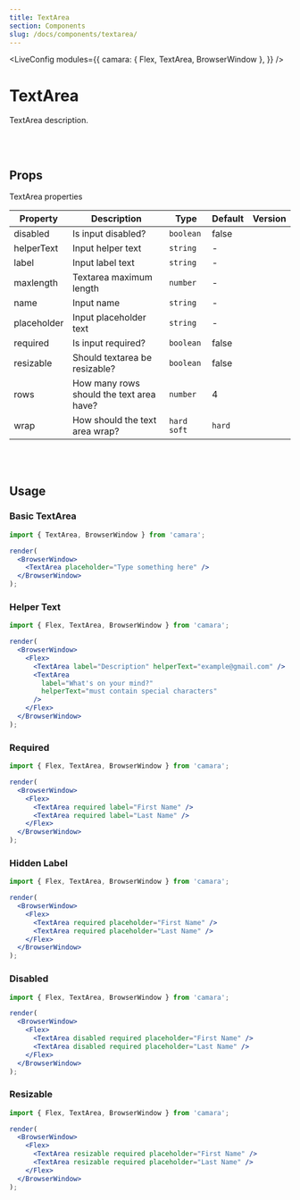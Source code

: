 ```yaml
---
title: TextArea
section: Components
slug: /docs/components/textarea/
---
```



<!-- Define `camara` module as `{ TextArea }` -->

<LiveConfig
  modules={{
    camara: { Flex, TextArea, BrowserWindow },
  }}
/>

# TextArea

TextArea description.

<br></br>

## Props

TextArea properties

| Property    | Description                              | Type          | Default | Version |
| ----------- | ---------------------------------------- | ------------- | ------- | ------- |
| disabled    | Is input disabled?                       | `boolean`     | false   |         |
| helperText  | Input helper text                        | `string`      | -       |         |
| label       | Input label text                         | `string`      | -       |         |
| maxlength   | Textarea maximum length                  | `number`      | -       |         |
| name        | Input name                               | `string`      | -       |         |
| placeholder | Input placeholder text                   | `string`      | -       |         |
| required    | Is input required?                       | `boolean`     | false   |         |
| resizable   | Should textarea be resizable?            | `boolean`     | false   |         |
| rows        | How many rows should the text area have? | `number`      | 4       |         |
| wrap        | How should the text area wrap?           | `hard` `soft` | `hard`  |         |

<br></br>

## Usage

### Basic TextArea

```jsx live noInline
import { TextArea, BrowserWindow } from 'camara';

render(
  <BrowserWindow>
    <TextArea placeholder="Type something here" />
  </BrowserWindow>
);
```

### Helper Text

```jsx live noInline
import { Flex, TextArea, BrowserWindow } from 'camara';

render(
  <BrowserWindow>
    <Flex>
      <TextArea label="Description" helperText="example@gmail.com" />
      <TextArea
        label="What's on your mind?"
        helperText="must contain special characters"
      />
    </Flex>
  </BrowserWindow>
);
```

### Required

```jsx live noInline
import { Flex, TextArea, BrowserWindow } from 'camara';

render(
  <BrowserWindow>
    <Flex>
      <TextArea required label="First Name" />
      <TextArea required label="Last Name" />
    </Flex>
  </BrowserWindow>
);
```

### Hidden Label

```jsx live noInline
import { Flex, TextArea, BrowserWindow } from 'camara';

render(
  <BrowserWindow>
    <Flex>
      <TextArea required placeholder="First Name" />
      <TextArea required placeholder="Last Name" />
    </Flex>
  </BrowserWindow>
);
```

### Disabled

```jsx live noInline
import { Flex, TextArea, BrowserWindow } from 'camara';

render(
  <BrowserWindow>
    <Flex>
      <TextArea disabled required placeholder="First Name" />
      <TextArea disabled required placeholder="Last Name" />
    </Flex>
  </BrowserWindow>
);
```

### Resizable

```jsx live noInline
import { Flex, TextArea, BrowserWindow } from 'camara';

render(
  <BrowserWindow>
    <Flex>
      <TextArea resizable required placeholder="First Name" />
      <TextArea resizable required placeholder="Last Name" />
    </Flex>
  </BrowserWindow>
);
```
